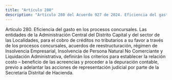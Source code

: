 ```yaml
---
title: "Artículo 280"
description: "Artículo 280 del Acuerdo 927 de 2024. Eficiencia del gasto en los procesos concursales."
---
```


Artículo 280. Eficiencia del gasto en los procesos concursales. Las entidades de la Administración Central del Distrito Capital y del sector de las Localidades, para el cobro de créditos no tributarios a su favor a través de los procesos concursales, acuerdos de reestructuración, régimen de Insolvencia Empresarial, Insolvencia de Persona Natural No Comerciante y Liquidación Administrativa, definirán los criterios para establecer la relación costo – beneficio de las acreencias y proceder a la depuración contable, previo a adelantar las acciones de representación judicial por parte de la Secretaría Distrital de Hacienda.